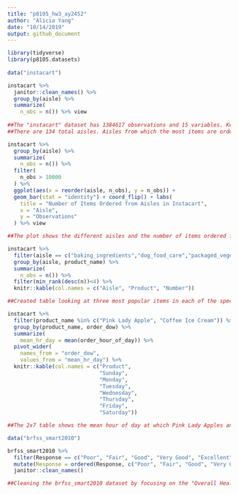 ```yaml
---
title: "p8105_hw3_ay2452"
author: "Alicia Yang"
date: "10/14/2019"
output: github_document
---
```


```r
library(tidyverse)
library(p8105.datasets)
 
data("instacart")

instacart %>%
  janitor::clean_names() %>%
  group_by(aisle) %>%
  summarize( 
    n_obs = n()) %>% view
    
##The "instacart" dataset has 1384617 observations and 15 variables. Key variables include the order id, user id, time of order (both by day of the week and hour of day), product ordered, product department, aisle, and their associated ids. As is, the dataset is structured so that items in an order are grouped together.
##There are 134 total aisles. Aisles from which the most items are ordered from are (in descending order): fresh veggies, fresh fruits, packaged vegatble fruits, yogurt, and packaged cheese.
```

```r
instacart %>%
  group_by(aisle) %>%
  summarize( 
    n_obs = n()) %>%
  filter(
    n_obs > 10000
  ) %>%
  ggplot(aes(x = reorder(aisle, n_obs), y = n_obs)) + 
  geom_bar(stat = "identity") + coord_flip() + labs(
    title = "Number of Items Ordered from Aisles in Instacart", 
    x = "Aisle", 
    y = "Observations"
  ) %>% view

##The plot shows the different aisles and the number of items ordered from each aisle in descending order from the top. Fresh vegetables and fresh fruits are very close and greatly outnumber the other aisles. 
```

```r
instacart %>%
  filter(aisle == c("baking_ingredients","dog_food_care","packaged_vegetable_fruits")) %>%
  group_by(aisle, product_name) %>%
  summarize( 
    n_obs = n()) %>%
  filter(min_rank(desc(n))<4) %>%
  knitr::kable(col.names = c("Aisle", "Product", "Number"))

##Created table looking at three most popular items in each of the specified aisls.  
```
```r
instacart %>%
  filter(product_name %in% c("Pink Lady Apple", "Coffee Ice Cream")) %>%
  group_by(product_name, order_dow) %>%
  summarize(
    mean_hr_day = mean(order_hour_of_day)) %>%
  pivot_wider(
    names_from = "order_dow", 
    values_from = "mean_hr_day") %>%
  knitr::kable(col.names = c("Product", 
                             "Sunday", 
                             "Monday", 
                             "Tuesday", 
                             "Wednesday", 
                             "Thursday", 
                             "Friday", 
                             "Saturday"))

##The 2x7 table shows the mean hour of day at which Pink Lady Apples and Coffee Ice Cream are ordered on each day of the week. Coffee Ice Cream seems to be ordered most between 1-3 pm and Pink Lady Apples mostly between 1-4 pm (although Wednesday is a bit different with a mean of 8 am).
```

```r
data("brfss_smart2010")

brfss_smart2010 %>%
  filter(Response == c("Poor", "Fair", "Good", "Very Good", "Excellent")) %>%
  mutate(Response = ordered(Response, c("Poor", "Fair", "Good", "Very Good", "Excellent"))) %>%
  janitor::clean_names()

##Cleaning the brfss_smart2010 dataset by focusing on the "Overall Health" topic and including responses from "Excellent" to "Poor". Responses were also ordered from "Poor" to "Excellent" and variable names are formatted appropiately.
```


